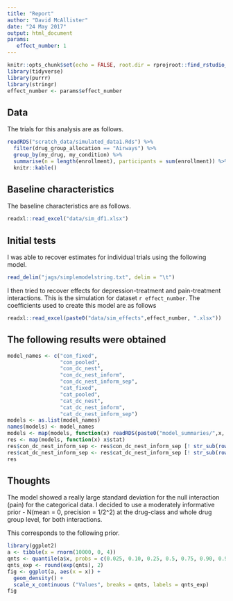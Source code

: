 ```yaml
---
title: "Report"
author: "David McAllister"
date: "24 May 2017"
output: html_document
params:
   effect_number: 1
---
```


```r
knitr::opts_chunk$set(echo = FALSE, root.dir = rprojroot::find_rstudio_root_file())
library(tidyverse)
library(purrr)
library(stringr)
effect_number <- params$effect_number
```



## Data

The trials for this analysis are as follows.

```r
readRDS("scratch_data/simulated_data1.Rds") %>% 
  filter(drug_group_allocation == "Airways") %>%
  group_by(my_drug, my_condition) %>%
  summarise(n = length(enrollment), participants = sum(enrollment)) %>% 
  knitr::kable()
```

## Baseline characteristics

The baseline characteristics are as follows.


```r
readxl::read_excel("data/sim_df1.xlsx")
```


## Initial tests

I was able to recover estimates for individual trials using the following model.

```r
read_delim("jags/simplemodelstring.txt", delim = "\t")
```

I then tried to recover effects for depression-treatment and pain-treatment interactions.
This is the simulation for dataset `r effect_number`.
The coefficients used to create this model are as follows

```r
readxl::read_excel(paste0("data/sim_effects",effect_number, ".xlsx"))
```


## The following results were obtained

```r
model_names <- c("con_fixed",
                 "con_pooled",
                 "con_dc_nest",
                 "con_dc_nest_inform",
                 "con_dc_nest_inform_sep",
                 "cat_fixed",
                 "cat_pooled",
                 "cat_dc_nest",
                 "cat_dc_nest_inform",
                 "cat_dc_nest_inform_sep")
models <- as.list(model_names)
names(models) <- model_names
models <- map(models, function(x) readRDS(paste0("model_summaries/",x, "_effect", effect_number, ".Rds")))
res <- map(models, function(x) x$stat)
res$con_dc_nest_inform_sep <- res$con_dc_nest_inform_sep [! str_sub(rownames(res$con_dc_nest_inform_sep),1,6) %in% c("mu_dep", "mu_pai"),]
res$cat_dc_nest_inform_sep <- res$cat_dc_nest_inform_sep [! str_sub(rownames(res$cat_dc_nest_inform_sep),1,6) %in% c("mu_dep", "mu_pai"),]
res
```

## Thoughts

The model showed a really large standard deviation for the null interaction (pain) for the categorical data. I decided to use a moderately informative prior - N(mean = 0, precision = 1/2^2) at the drug-class and whole drug group level, for both interactions.

This corresponds to the following prior. 

```r
library(ggplot2)
a <- tibble(x = rnorm(10000, 0, 4))
qnts <- quantile(a$x, probs = c(0.025, 0.10, 0.25, 0.5, 0.75, 0.90, 0.975))
qnts_exp <- round(exp(qnts), 2)
fig <- ggplot(a, aes(x = x)) +
  geom_density() +
  scale_x_continuous ("Values", breaks = qnts, labels = qnts_exp)
fig

```

